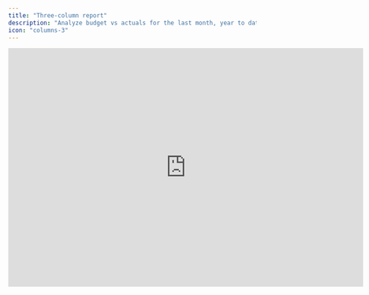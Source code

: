 ```yaml
---
title: "Three-column report"
description: "Analyze budget vs actuals for the last month, year to date and full fiscal year."
icon: "columns-3"
---
```


<iframe width="720" height="484" src="https://www.loom.com/embed/83f37d698f23413ebe3aac5ada8fc072?sid=f0953c9c-ef57-4782-b2a8-c7461fd118a0" frameborder="0" webkitallowfullscreen mozallowfullscreen allowfullscreen />

## Overview

The budget variance analysis is accessible through the *Reports* view. It offers a classic comparison of actual performance against the budget for the last closed month, year-to-date, and the full fiscal year. Additionally, there is an option to include a forecast, providing an updated outlook on your business's performance for the full fiscal year.

## Basics

### Update last close

After completing the month-end closing process, update the [*last close*](/documentation/features/modeling/date-settings) setting to indicate your accounting system's most recently closed month. This tells Francis which months' actuals need to be included in the actuals column in the budget variance analysis.

### Specify your budget version

Once the *last close* is updated to define which actuals are included in the variance analysis, it is necessary to specify the saved [version](/documentation/features/version-control/version-control) that is considered the budget for the purpose of the analysis. This budget version serves as the reference point for variance analysis in both the last closed month and year-to-date periods.

<Tip>
  The budget version would typically be the mutually agreed upon start-of-year budget. However, you might want to compare two reforecasts against each other, in which case the budget selection simply serves as the baseline for comparison in your variance analysis.
</Tip>

### Specify your reforecast version

Forecasts are used specifically for the full fiscal year budget variance analysis. This analysis compares the defined budget to actuals set by the Last Close and incorporates a forecast for the remainder of the year.

In simpler terms, the full fiscal year analysis examines the budget versus actuals for X months, plus a forecast for the remaining 12-X months. This provides the most recent estimate of the year's end performance based on the defined forecast version of your financial model.

### Variance settings

Depending on personal preference, there are various ways to view the budget variance as part of the budget variance analysis. Francis currently supports three methods for displaying variance: percent, index, and absolute difference.